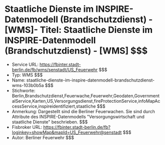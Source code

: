 # Staatliche Dienste im INSPIRE-Datenmodell (Brandschutzdienst) - [WMS]- Titel: Staatliche Dienste im INSPIRE-Datenmodell (Brandschutzdienst) - [WMS] $$$
- Service URL: https://fbinter.stadt-berlin.de/fb/wms/senstadt/US_Feuerwehr $$$
- Typ: WMS $$$
- Name: staatliche-dienste-im-inspire-datenmodell-brandschutzdienst-wms-103b0b5a $$$
- Stichworte: Berlin,Brandschutzdienst,Feuerwache,Feuerwehr,Geodaten,GovernmentalService,Karten,US,Versorgungsdienst,fireProtectionService,infoMapAccessService,inspireidentifiziert,staatliche $$$
- Anmerkung: Dargestellt sind die Berliner Feuerwachen. Sie sind durch Attribute des INSPIRE-Datenmodells "Versorgungswirtschaft und staatliche Dienste" beschrieben. $$$
- Fisbroker URL: https://fbinter.stadt-berlin.de/fb?loginkey=showMap&mapId=US_Feuerwehr@senstadt $$$
- Autor: Berliner Feuerwehr $$$
